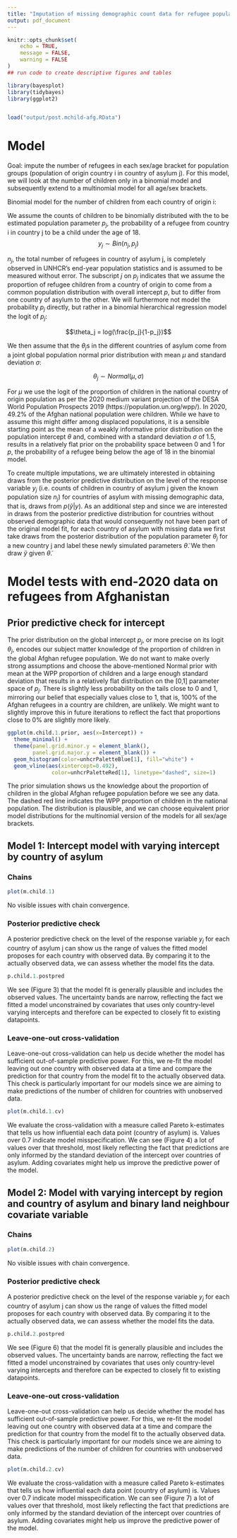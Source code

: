 ```yaml
---
title: "Imputation of missing demographic count data for refugee populations"
output: pdf_document
---
```


```r
knitr::opts_chunk$set(
	echo = TRUE,
	message = FALSE,
	warning = FALSE
)
## run code to create descriptive figures and tables

library(bayesplot)
library(tidybayes)
library(ggplot2)


load("output/post.mchild-afg.RData")

```


# Model

Goal: impute the number of refugees in each sex/age bracket for population groups (population of origin country i in country of asylum j). For this model, we will look at the number of children only in a binomial model and subsequently extend to a multinomial model for all age/sex brackets. 

Binomial model for the number of children from each country of origin i:

We assume the counts of children to be binomially distributed with the to be estimated population parameter $p_j$, the probability of a refugee from country i in country j to be a child under the age of 18. 
$$y_j\sim Bin(n_j, p_j)$$

$n_j$, the total number of refugees in country of asylum j, is completely observed in UNHCR's end-year population statistics and is assumed to be measured without error. The subscript $j$ on $p_j$ indicates that we assume the proportion of refugee children from a country of origin to come from a common population distribution with overall intercept $p$, but to differ from one country of asylum to the other. We will furthermore not model the probability $p_j$ directly, but rather in a binomial hierarchical regression model the logit of $p_j$: 

$$\theta_j = log(\frac{p_j}{1-p_j})$$

We then assume that the $\theta_j$s in the different countries of asylum come from a joint global population normal prior distribution with mean $\mu$ and standard deviation $\sigma$:

$$\theta_j\sim Normal(\mu, \sigma)$$

For $\mu$ we use the logit of the proportion of children in the national country of origin population as per the 2020 medium variant projection of the DESA World Population Prospects 2019 (https://population.un.org/wpp/). In 2020, 49.2% of the Afghan national population were children. While we have to assume this might differ among displaced populations, it is a sensible starting point as the mean of a weakly informative prior distribution on the population intercept $\theta$ and, combined with a standard deviation $\sigma$ of 1.5, results in a relatively flat prior on the probability space between 0 and 1 for $p$, the probability of a refugee being below the age of 18 in the binomial model. 

To create multiple imputations, we are ultimately interested in obtaining draws from the posterior predictive distribution on the level of the response variable $y_j$ (i.e. counts of children in country of asylum j given the known population size $n_j$) for countries of asylum with missing demographic data, that is, draws from $p(\tilde{y}|y)$. As an additional step and since we are interested in draws from the posterior predictive distribution for countries without observed demographic data that would consequently not have been part of the original model fit, for each country of asylum with missing data we first take draws from the posterior distribution of the population parameter $\theta_j$ for a new country j and label these newly simulated parameters $\tilde{\theta}$. We then draw $\tilde{y}$ given  $\tilde{\theta}$.


# Model tests with end-2020 data on refugees from Afghanistan


## Prior predictive check for intercept

The prior distribution on the global intercept $p_j$, or more precise on its logit $\theta_j$, encodes our subject matter knowledge of the proportion of children in the global Afghan refugee population. We do not want to make overly strong assumptions and choose the above-mentioned Normal prior with mean at the WPP proportion of children and a large enough standard deviation that results in a relatively flat distribution on the [0,1] parameter space of $p_j$. There is slightly less probability on the tails close to 0 and 1, mirroring our belief that especially values close to 1, that is, 100% of the Afghan refugees in a country are children, are unlikely. We might want to slightly improve this in future iterations to reflect the fact that proportions close to 0% are slightly more likely.

```r
ggplot(m.child.1.prior, aes(x=Intercept)) + 
  theme_minimal() +
  theme(panel.grid.minor.y = element_blank(),
        panel.grid.major.y = element_blank()) +
  geom_histogram(color=unhcrPaletteBlue[1], fill="white") +
  geom_vline(aes(xintercept=0.492),
              color=unhcrPaletteRed[1], linetype="dashed", size=1)
``` 

The prior simulation shows us the knowledge about the proportion of children in the global Afghan refugee population before we see any data. The dashed red line indicates the WPP proportion of children in the national population. The distribution is plausible, and we can choose equivalent prior model distributions for the multinomial version of the models for all sex/age brackets. 


## Model 1: Intercept model with varying intercept by country of asylum

### Chains


```r
plot(m.child.1)
``` 

No visible issues with chain convergence.

### Posterior predictive check

A posterior predictive check on the level of the response variable $y_j$ for each country of asylum j can show us the range of values the fitted model proposes for each country with observed data. By comparing it to the actually observed data, we can assess whether the model fits the data.

```r
p.child.1.postpred 
``` 


We see (Figure 3) that the model fit is generally plausible and includes the observed values. The uncertainty bands are narrow, reflecting the fact we fitted a model unconstrained by covariates that uses only country-level varying intercepts and therefore can be expected to closely fit to existing datapoints.  

### Leave-one-out cross-validation

Leave-one-out cross-validation can help us decide whether the model has sufficient out-of-sample predictive power. For this, we re-fit the model leaving out one country with observed data at a time and compare the prediction for that country from the model fit to the actually observed data. This check is particularly important for our models since we are aiming to make predictions of the number of children for countries with unobserved data.

```r
plot(m.child.1.cv)
``` 

We evaluate the cross-validation with a measure called Pareto k-estimates that tells us how influential each data point (country of asylum) is. Values over 0.7 indicate model misspecification. We can see (Figure 4) a lot of values over that threshold, most likely reflecting the fact that predictions are only informed by the standard deviation of the intercept over countries of asylum. Adding covariates might help us improve the predictive power of the model.




## Model 2: Model with varying intercept by region and country of asylum and binary land neighbour covariate variable

### Chains


```r
plot(m.child.2)
``` 

No visible issues with chain convergence.

### Posterior predictive check

A posterior predictive check on the level of the response variable $y_j$ for each country of asylum j can show us the range of values the fitted model proposes for each country with observed data. By comparing it to the actually observed data, we can assess whether the model fits the data.

```r
p.child.2.postpred 
``` 


We see (Figure 6) that the model fit is generally plausible and includes the observed values. The uncertainty bands are narrow, reflecting the fact we fitted a model unconstrained by covariates that uses only country-level varying intercepts and therefore can be expected to closely fit to existing datapoints.  

### Leave-one-out cross-validation

Leave-one-out cross-validation can help us decide whether the model has sufficient out-of-sample predictive power. For this, we re-fit the model leaving out one country with observed data at a time and compare the prediction for that country from the model fit to the actually observed data. This check is particularly important for our models since we are aiming to make predictions of the number of children for countries with unobserved data.

```r
plot(m.child.2.cv)
``` 

We evaluate the cross-validation with a measure called Pareto k-estimates that tells us how influential each data point (country of asylum) is. Values over 0.7 indicate model misspecification. We can see (Figure 7) a lot of values over that threshold, most likely reflecting the fact that predictions are only informed by the standard deviation of the intercept over countries of asylum. Adding covariates might help us improve the predictive power of the model.

